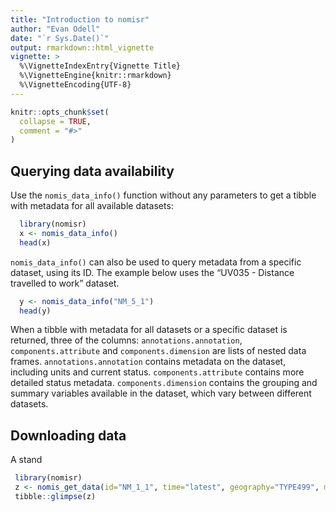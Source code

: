 ```yaml
---
title: "Introduction to nomisr"
author: "Evan Odell"
date: "`r Sys.Date()`"
output: rmarkdown::html_vignette
vignette: >
  %\VignetteIndexEntry{Vignette Title}
  %\VignetteEngine{knitr::rmarkdown}
  %\VignetteEncoding{UTF-8}
---
```


```r
knitr::opts_chunk$set(
  collapse = TRUE,
  comment = "#>"
)
```


## Querying data availability

Use the `nomis_data_info()` function without any parameters to get a tibble 
with metadata for all available datasets:

```r
  library(nomisr) 
  x <- nomis_data_info()
  head(x)
```


`nomis_data_info()` can also be used to query metadata from a specific 
dataset, using its ID. The example below uses the "UV035 - Distance travelled 
to work" dataset.

```r
  y <- nomis_data_info("NM_5_1")
  head(y)
```



When a tibble with metadata for all datasets or a specific dataset is 
returned, three of the columns: `annotations.annotation`, 
`components.attribute` and `components.dimension` are lists of nested 
data frames. `annotations.annotation` contains metadata on the dataset, 
including units and current status. `components.attribute` contains more 
detailed status metadata. `components.dimension` contains the grouping and 
summary variables available in the dataset, which vary between different 
datasets.



## Downloading data

A stand

```r
 library(nomisr)
 z <- nomis_get_data(id="NM_1_1", time="latest", geography="TYPE499", measures=c(20100, 20201), sex=5)
 tibble::glimpse(z)
```



